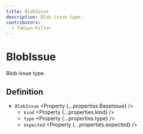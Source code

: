```yaml
---
title: BlobIssue
description: Blob issue type.
contributors:
  - fabian-hiller
---
```



# BlobIssue

Blob issue type.

## Definition

- `BlobIssue` <Property {...properties.BaseIssue} />
  - `kind` <Property {...properties.kind} />
  - `type` <Property {...properties.type} />
  - `expected` <Property {...properties.expected} />
